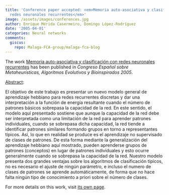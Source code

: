 ```yaml
---
title: 'Conference paper accepted: <em>Memoria auto-asociativa y clasificación con
  redes neuronales recurrentes</em>'
image: /assets/images/conferences.jpg
author: Enrique Mérida Casermeiro, Domingo López-Rodríguez
date: '2005-04-01'
categories: Neural networks
comments:
  giscus:
    repo: Malaga-FCA-group/malaga-fca-blog
---
```


The work <u>Memoria auto-asociativa y clasificación con redes neuronales recurrentes</u> has been published in <em><em>Congreso Español sobre Metaheurísticas, Algoritmos Evolutivos y Bioinspirados</em> 2005</em>.

<u>Abstract</u>:



El objetivo de este trabajo es presentar un nuevo modelo general de aprendizaje hebbiano para redes recurrentes discretas y dar una interpretación a la función de energía resultante cuando el número de patrones básicos sobrepasa la capacidad de la red. En este sentido, el modelo aquí presentado sostiene que aunque la capacidad de la red debe ser interpretada como una limitación de la red para aprender patrones individuales, cuando se sobrepasa dicha capacidad, la red tiende a identificar patrones similares formando grupos en torno a representantes típicos. Así, lo que en realidad se produce es el aprendizaje no supervisado de clases de patrones. De esta forma mediante la generalización del aprendizaje hebbiano aquí mostrado, pueden aprenderse grupos de patrones (conceptos) en lugar de patrones individuales y esto ocurre generalmente cuando se sobrepasa la capacidad de la red. Nuestro modelo presenta dos grandes ventajas sobre los algoritmos de clasificación típicos, no es necesario el ajuste de ningún parámetro, e incluso el numero de clases de patrones se aprende automáticamente, de forma que no hace falta ningún tipo de conocimiento a priori sobre el número de clases.




For more details on this work, visit <a href='/publications/conferences/2005-maeb2'>its own page</a>.
